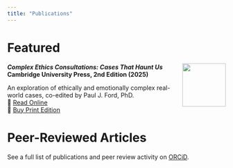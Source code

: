 ```yaml
---
title: "Publications"
---
```


# Featured

::: {.callout-note title="New Book Edited by Dr. Paul J. Ford"}
![](images/complex_ethics_consultations_thumbnail.jpg){width="100px" style="float: right; margin-left: 20px;"}

**_Complex Ethics Consultations: Cases That Haunt Us_**  
**Cambridge University Press, 2nd Edition (2025)**

An exploration of ethically and emotionally complex real-world cases, co-edited by Paul J. Ford, PhD.  
🔗 [Read Online](https://doi.org/10.1017/9781009400947)  
📘 [Buy Print Edition](www.cambridge.org/9781009400954)
:::


# Peer-Reviewed Articles

See a full list of publications and peer review activity on [ORCiD](https://orcid.org/0000-0002-5423-8845).
